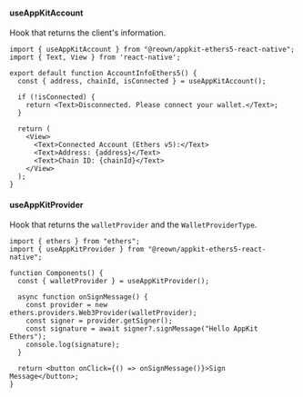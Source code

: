 #### useAppKitAccount

Hook that returns the client's information.

```tsx
import { useAppKitAccount } from "@reown/appkit-ethers5-react-native";
import { Text, View } from 'react-native';

export default function AccountInfoEthers5() {
  const { address, chainId, isConnected } = useAppKitAccount();

  if (!isConnected) {
    return <Text>Disconnected. Please connect your wallet.</Text>;
  }

  return (
    <View>
      <Text>Connected Account (Ethers v5):</Text>
      <Text>Address: {address}</Text>
      <Text>Chain ID: {chainId}</Text>
    </View>
  );
}
```

#### useAppKitProvider

Hook that returns the `walletProvider` and the `WalletProviderType`.

```tsx
import { ethers } from "ethers";
import { useAppKitProvider } from "@reown/appkit-ethers5-react-native";

function Components() {
  const { walletProvider } = useAppKitProvider();

  async function onSignMessage() {
    const provider = new ethers.providers.Web3Provider(walletProvider);
    const signer = provider.getSigner();
    const signature = await signer?.signMessage("Hello AppKit Ethers");
    console.log(signature);
  }

  return <button onClick={() => onSignMessage()}>Sign Message</button>;
}
```

<Card
  title="Learn More About Ethers v5"
  href="https://docs.ethers.org/v5/getting-started/#getting-started--contracts"
/>